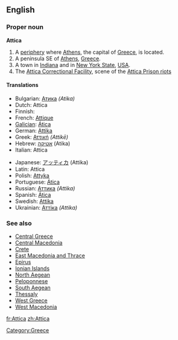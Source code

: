 ==English==

===Proper noun===
{{wikipedia}}
'''Attica'''

# A [[periphery]] where [[Athens]], the capital of [[Greece]], is located.
# A peninsula SE of [[Athens]], [[Greece]].
# A town in [[Indiana]] and in [[New York State]], [[USA]].
# The [[w:Attica Correctional Facility|Attica Correctional Facility]], scene of the [[w:Attica Prison riots|Attica Prison riots]]

====Translations====
{{trans-top|a periphery}}
* Bulgarian: [[Атика]] ''(Atika)'' {{f}}
* Dutch: Attica
* Finnish: {{t|fi|Attika}}
* French: [[Attique]]
* [[Galician]]: [[Ática]] {{f}}
* German: [[Attika]]
* Greek: [[Αττική]] ''(Attikē)''
* Hebrew: [[אטיקה]] (Atika) {{f}}
* Italian: Attica {{f}}
{{trans-mid}}
* Japanese: [[アッティカ]] (Attika)
* Latin: Attica {{f}}
* Polish: [[Attyka]] {{f}}
* Portuguese: [[Ática]] {{f}}
* Russian: [[Аттика]] ''(Attika)'' {{f}}
* Spanish: [[Ática]] {{f}}
* Swedish: [[Attika]]
* Ukrainian: [[Аттіка]] ''(Attika)'' {{f}}
{{trans-bottom}}

===See also===
* [[Central Greece]]
* [[Central Macedonia]]
* [[Crete]]
* [[East Macedonia and Thrace]]
* [[Epirus]]
* [[Ionian Islands]]
* [[North Aegean]]
* [[Peloponnese]]
* [[South Aegean]]
* [[Thessaly]]
* [[West Greece]]
* [[West Macedonia]]

[[Category:Greece]]

[[fr:Attica]]
[[zh:Attica]]